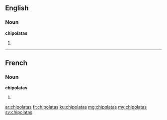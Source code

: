 ==English==

===Noun===
'''chipolatas'''

# {{plural of|chipolata}}

----

==French==

===Noun===
'''chipolatas''' {{f-p}}

# {{plural of|chipolata|lang=fr}}

[[ar:chipolatas]]
[[fr:chipolatas]]
[[ku:chipolatas]]
[[mg:chipolatas]]
[[my:chipolatas]]
[[sv:chipolatas]]